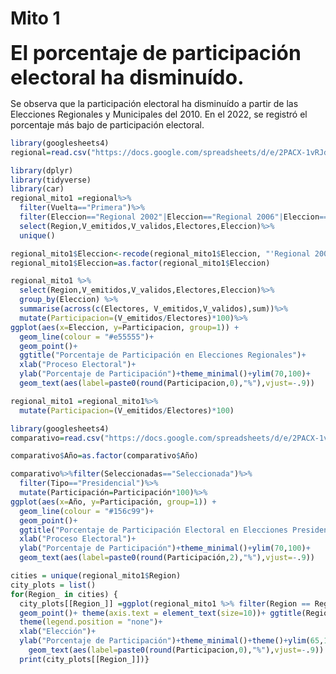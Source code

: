 # Mito 1

<font size="6"> **El porcentaje de participación electoral ha disminuído.**</font>

Se observa que la participación electoral ha disminuído a partir de las Elecciones Regionales y Municipales del 2010. En el 2022, se registró el porcentaje más bajo de participación electoral. 




```r
library(googlesheets4)
regional=read.csv("https://docs.google.com/spreadsheets/d/e/2PACX-1vRJdUE26KIgGmrUT8DEUzY5f3JsGlK0-eQdoTeWQw2SPrGpA_bI54jpSDnyE-hBBAoIsBRiAJzoghy-/pub?gid=2080689295&single=true&output=csv")


```

```r
library(dplyr)
library(tidyverse)
library(car)
regional_mito1 =regional%>% 
  filter(Vuelta=="Primera")%>%
  filter(Eleccion=="Regional 2002"|Eleccion=="Regional 2006"|Eleccion=="Regional 2010"|Eleccion=="Regional 2014"|Eleccion=="Regional 2018"|Eleccion=="Regional 2022")%>%
  select(Region,V_emitidos,V_validos,Electores,Eleccion)%>%
  unique()

regional_mito1$Eleccion<-recode(regional_mito1$Eleccion, "'Regional 2002'='2002'; 'Regional 2006'='2006'; 'Regional 2010'='2010'; 'Regional 2014'='2014'; 'Regional 2018'='2018';'Regional 2022'='2022'")
regional_mito1$Eleccion=as.factor(regional_mito1$Eleccion)


```



```r

regional_mito1 %>%
  select(Region,V_emitidos,V_validos,Electores,Eleccion)%>%
  group_by(Eleccion) %>%
  summarise(across(c(Electores, V_emitidos,V_validos),sum))%>%
  mutate(Participacion=(V_emitidos/Electores)*100)%>%
ggplot(aes(x=Eleccion, y=Participacion, group=1)) +
  geom_line(colour = "#e55555")+
  geom_point()+
  ggtitle("Porcentaje de Participación en Elecciones Regionales")+
  xlab("Proceso Electoral")+
  ylab("Porcentaje de Participación")+theme_minimal()+ylim(70,100)+
  geom_text(aes(label=paste0(round(Participacion,0),"%"),vjust=-.9))
```


```r

regional_mito1 =regional_mito1%>% 
  mutate(Participacion=(V_emitidos/Electores)*100)
```



```r
library(googlesheets4)
comparativo=read.csv("https://docs.google.com/spreadsheets/d/e/2PACX-1vTNhvA-qt2hXi1JIhHiGVa7N8qQMnvSTk5jI_A3BurEQO5Pf_z0CujWcQhWQX9IQasRA7bgomvo5nUJ/pub?gid=0&single=true&output=csv",dec=".")
```

```r
comparativo$Año=as.factor(comparativo$Año)
```

```r
comparativo%>%filter(Seleccionadas=="Seleccionada")%>%
  filter(Tipo=="Presidencial")%>%
  mutate(Participación=Participación*100)%>%
ggplot(aes(x=Año, y=Participación, group=1)) +
  geom_line(colour = "#156c99")+
  geom_point()+
  ggtitle("Porcentaje de Participación Electoral en Elecciones Presidenciales")+
  xlab("Proceso Electoral")+
  ylab("Porcentaje de Participación")+theme_minimal()+ylim(70,100)+
  geom_text(aes(label=paste0(round(Participación,2),"%"),vjust=-.9))
```


```r

cities = unique(regional_mito1$Region)
city_plots = list()
for(Region_ in cities) {
  city_plots[[Region_]] =ggplot(regional_mito1 %>% filter(Region == Region_), aes(x = Eleccion, y = Participacion, group=1)) + geom_line(colour="#122c74")+ 
  geom_point()+ theme(axis.text = element_text(size=10))+ ggtitle(Region_)+
  theme(legend.position = "none")+
  xlab("Elección")+ 
  ylab("Porcentaje de Participación")+theme_minimal()+theme()+ylim(65,100)+
    geom_text(aes(label=paste0(round(Participacion,0),"%"),vjust=-.9))
  print(city_plots[[Region_]])}
```

